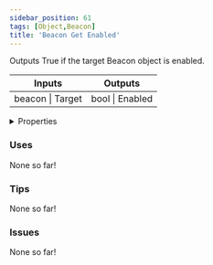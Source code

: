 ```yaml
---
sidebar_position: 61
tags: [Object,Beacon]
title: 'Beacon Get Enabled'
---
```


Outputs True if the target Beacon object is enabled.



<IChip uuid="5646ab78-1388-44de-84a7-8c50f28cc88e"/>

<table><thead><tr><th>Inputs</th><th>Outputs</th></tr></thead><tbody><tr><td>beacon | Target</td><td>bool | Enabled</td></tr></tbody></table>

<details>
  <summary>Properties</summary>
  <div>
    <div>
    <table>
      <tbody>
        <tr>
          <td>Is beta required?</td>
          <td>No</td>
        </tr>
        <tr>
          <td>Is chip a trolling risk?</td>
          <td>No</td>
        </tr>
        <tr>
          <td>Is chip a role assignment risk?</td>
          <td>No</td>
        </tr>
        <tr>
          <td>Chip UUID</td>
          <td>5646ab78-1388-44de-84a7-8c50f28cc88e</td>
        </tr>
        <tr>
          <td>Room availability</td>
          <td>Available everywhere</td>
        </tr>
      </tbody>
    </table>
    </div>
  </div>
</details>

### Uses

None so far!

### Tips

None so far!

### Issues

None so far!